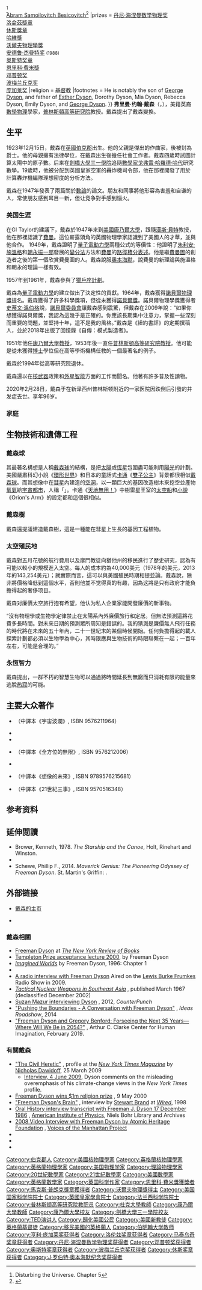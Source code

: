 {{Rough translation|time=2020-12-11T04:35:35+00:00}}
{{Infobox scientist
|name              = 弗里曼·戴森<br />Freeman Dyson
|image             = Freeman Dyson.jpg
|alt = 
|image_size        = 200px
|caption           = 2005年10月5日旧金山的[[Long_Now_Seminar|Long Now Seminar]]会议期间的弗里曼·戴森
|birth_name        = Freeman John Dyson
|birth_date        = {{Birth date |1923|12|15}}
|birth_place       = 英国[[伯克郡|伯克郡]]{{tsl|en|Crowthorne|克羅索恩}}
|death_date        = {{death date and age|2020|2|28|1923|12|15}}
|death_place       = 美國[[新澤西州|新澤西州]][[普林斯頓|普林斯頓]]
|nationality       = {{USA}}
|field             = [[物理|物理]]，[[数学|数学]]
|alma_mater        = [[剑桥大学|剑桥大学]]，[[康奈尔大学|康奈尔大学]]<ref>{{cite web|last=Dyson|first=Freeman|title=Alma Mater|url=http://www.webofstories.com/play/4360?o=MSLong_Now_Foundation#Seminars_About_Long-term_Thinking|publisher=[[Web_of_Stories|Web of Stories]]}}{{Dead link|date=2019年10月 |bot=InternetArchiveBot |fix-attempted=yes }}</ref>
|work_institutions = [[英國皇家空軍|英國皇家空軍]]<br>[[普林斯顿高等研究院|普林斯顿高等研究院]]<br>[[伯明翰大学|伯明翰大学]]<br>[[杜克大學|杜克大學]]<br>[[康奈尔大学|康奈尔大学]]
|doctoal_advisor   = <!--Dyson never received a doctorate http://www.webofstories.com/play/4403 -->
|academic_advisors = [[汉斯·贝特|汉斯·贝特]]
|doctoral_students = <!--please insert-->
|known_for         = [[戴森球|戴森球]]<br>[[戴森運算器|戴森運算器]]<br>[[戴森系列|戴森系列]]<br>[[施溫格-戴森方程式|施溫格-戴森方程式]]<br>[[Circular_ensemble|Circular ensemble]]<br>[[隨機矩陣|隨機矩陣]]<br>[[美國反核運動|美國反核運動]]<br>[[戴森猜測|戴森猜測]]<br>[[Dyson's_eternal_intelligence|Dyson's eternal intelligence]]<br>[[戴森數|戴森數]]<br>[[戴森樹|戴森樹]]<br>[[戴森變換|戴森變換]]<br>[[戴森布朗運動|戴森布朗運動]]<br>[[獵戶座計劃|獵戶座計劃]]<br>[[TRIGA反应堆|TRIGA反应堆]]
|influences = [[理查德·费曼|理查德·费曼]]<ref>{{Cite web |url=http://www.sns.ias.edu/dyson/ |title=FREEMAN DYSON {{!}} School of Natural Sciences |access-date=2014-12-05 |archive-url=https://web.archive.org/web/20200304060628/http://www.sns.ias.edu/dyson/ |archive-date=2020-03-04 |dead-url=yes }}</ref><ref>Disturbing the Universe. Chapter 5</ref><br/>[[Abram_Samoilovitch_Besicovitch|Abram Samoilovitch Besicovitch]]<ref>{{cite web|last=Dyson|first=Freeman|title=Influences|url=http://www.webofstories.com/play/4332?o=MS|access-date=2014-12-05|archive-date=2012-04-14|archive-url=https://web.archive.org/web/20120414221149/http://www.webofstories.com/play/4332?o=MS|dead-url=no}}</ref>
|prizes           = [[丹尼·海涅曼数学物理奖|丹尼·海涅曼数学物理奖]] {{small|(1965)}}<br>[[洛侖茲獎章|洛侖茲獎章]] {{small|(1966)}}<br>[[休斯獎章|休斯獎章]] {{small|(1968)}}<br>[[哈維獎|哈維獎]] {{small|(1977)}}<br>[[沃爾夫物理學獎|沃爾夫物理學獎]] {{small|(1981)}} <br>[[安德鲁·杰曼特奖|安德鲁·杰曼特奖]] <small>(1988)</small><br>[[奥斯特奖章|奥斯特奖章]] {{small|(1991)}}<br>[[恩里科·費米獎|恩里科·費米獎]] {{small|(1993)}}<br>[[邓普顿奖|邓普顿奖]] {{small|(2000)}}<br>[[波梅兰丘克奖|波梅兰丘克奖]] {{small|(2003)}}<br>[[庞加莱奖|庞加莱奖]] {{small|(2012)}}
|religion         = [[基督教|基督教]]
|footnotes        = He is notably the son of [[George_Dyson_(composer)|George Dyson]], and father of [[Esther_Dyson|Esther Dyson]], Dorothy Dyson, Mia Dyson, Rebecca Dyson, Emily Dyson, and [[George_Dyson_(science_historian)|George Dyson]].
}}
'''弗里曼·约翰·戴森'''（{{lang-en|'''Freeman John Dyson'''}}，{{bd|1923年|12月15日|2020年|2月28日|catIdx=Dyson}}），美籍英裔[[數學物理|數學物理]]學家，[[普林斯頓高等研究院|普林斯頓高等研究院]]教授。戴森提出了戴森變換。

== 生平 ==
1923年12月15日，戴森在[[英國|英國]][[伯克郡|伯克郡]]出生。他的父親是傑出的作曲家，後被封為爵士。他的母親擁有法律學位，在戴森出生後擔任社會工作者。戴森四歲時試圖計算太陽中的原子數。后来在[[劍橋大學|劍橋大學]][[三一學院|三一學院]]追隨[[數學家|數學家]][[戈弗雷·哈羅德·哈代|戈弗雷·哈羅德·哈代]]研究數學。19歲時，他被分配到英國皇家空軍的轟炸機司令部，他在那裡開發了用於計算轟炸機編隊理想密度的分析方法。

戴森在1947年發表了兩篇關於[[數論|數論]]的論文。朋友和同事將他形容為害羞和自谦的人，常使朋友感到耳目一新，但让竞争對手感到惱火。

===美国生涯===
在GI Taylor的建議下，戴森於1947年来到[[美國|美國]][[康乃爾大學|康乃爾大學]]，跟隨[[漢斯·貝特|漢斯·貝特]]教授，他在那裡認識了[[費曼|費曼]]。這位嶄露頭角的英國物理學家認識到了美國人的才華，並與他合作。
1949年，戴森證明了[[量子電動力學|量子電動力學]]兩種公式的等價性：他證明了[[朱利安·施溫格|朱利安·施溫格]]和[[朝永振一郎|朝永振一郎]]發展的[[變分法|變分法]]方法和[[費曼|費曼]]的[[路徑積分表述|路徑積分表述]]。他是繼[[費曼圖|費曼圖]]的創造者之後的第一個欣賞費曼圖的人。戴森說服[[奧本海默|奧本海默]]，說費曼的新理論與施溫格和朝永的理論一樣有效。

1957年到1961年，戴森參與了[[獵戶座計劃|獵戶座計劃]]。

戴森為[[量子電動力學|量子電動力學]]的建立做出了決定性的貢獻。1964年，戴森獲得[[諾貝爾物理獎|諾貝爾物理獎]]提名。戴森獲得了許多科學獎項，但從未獲得[[諾貝爾獎|諾貝爾獎]]。諾貝爾物理學獎獲得者[[史蒂文·溫伯格|史蒂文·溫伯格]]說，[[諾貝爾委員會|諾貝爾委員會]]讓戴森感到震驚，但戴森在2009年說：“如果你想獲得諾貝爾獎，我認為這幾乎是正確的。你應該長期集中注意力，掌握一些深刻而重要的問題，並堅持十年，這不是我的風格。”戴森是《紐約書評》的定期撰稿人，並於2018年出版了回憶錄《自傳：模式製造者》。

1951年他任[[康乃爾大學|康乃爾大學]][[教授|教授]]，1953年後一直任[[普林斯頓高等研究院|普林斯頓高等研究院]][[教授|教授]]。他可能是從未獲得[[博士|博士]]學位但在高等學術機構任教的一個最著名的例子。

戴森於1994年從高等研究院退休。

戴森還以在[[核武器|核武器]]政策和[[外星人|外星智能]]方面的工作而聞名。他著有許多普及性讀物。

2020年2月28日，戴森于在新泽西州普林斯顿附近的一家医院因跌倒后引發的并发症去世。享年96岁{{sfn|Johnson|2020}}{{sfn|Brumfiel|2020}}{{sfn|Stone|2020}}。

=== 家庭 ===

== 生物技術和遺傳工程 ==
=== 戴森球 ===
其最著名構想是人稱[[戴森球|戴森球]]的結構，是把[[太陽|太陽]]或[[恆星|恆星]]包圍盡可能利用[[陽光|陽光]]的計劃。美國嚴肅科幻小說《[[環形世界|環形世界]]》和日本的童話式[[卡通|卡通]]《[[雙子公主|雙子公主]]》背景都很相似[[戴森球|戴森球]]。而其想像中在[[彗星|彗星]]內建造的[[空洞|空洞]]，以一顆巨大的基因改造樹木來挖空並產物[[氧氣|氧氣]]給[[宇宙都市|宇宙都市]]，人稱「{{le|戴森樹|Dyson tree}}」。卡通《[[天地無用！|天地無用！]]》中樹雷星王室的[[太空船|太空船]]和[[小說|小說]]《Orion's Arm》的設定都和這個很相似。

=== 戴森樹 ===
戴森還提議建造戴森樹，這是一種能在彗星上生長的基因工程植物。

=== 太空殖民地 ===
戴森對五月花號的航行費用以及摩門教徒向猶他州的移民進行了歷史研究，認為有可能以較小的規模進入太空。每人的成本約為40,000美元（1978年的美元，2013年的143,254美元）；就實際而言，這可以與美國殖民時期相提並論。戴森說，除非將價格降低到這個水平，否則他並不觉得真的有趣，因為这將是只有政府才能負擔得起的奢侈项目。

戴森对廉價太空旅行抱有希望，他认为私人企業家能開發廉價的新事物。

“沒有物理學或生物學定律禁止在太陽系內外廉價旅行和定居。但無法預測這將花費多長時間。對未來日期的預測眾所周知是錯誤的。我的猜測是廉價無人飛行任務的時代將在未來的五十年內，二十一世紀末的某個時候開始。任何負擔得起的載人探索計劃都必須以生物學為中心，其時限應與生物技術的時限聯繫在一起；一百年左右，可能是合理的。”

=== 永恆智力 ===
戴森提出，一群不朽的智慧生物可以通過將時間延長到無窮而只消耗有限的能量來逃脫[[热寂|热寂]]的可能。

==主要大众著作==
*{{lang|en|''Disturbing the Universe''}}（中譯本《宇宙波瀾》, ISBN 9576211964）
*{{lang|en|''Weapons and Hope''}}
*{{lang|en|''Origins of Life''}}
*{{lang|en|''Infinite in All Directions''}}（中譯本《全方位的無限》, ISBN 9576212006）
*{{lang|en|''From Eros to Gaia''}}
*{{lang|en|''Imagined Worlds''}}（中譯本《想像的未來》, ISBN 9789576215681）
*{{lang|en|''The Sun, the Genome and the Internet''}}（中譯本《21世紀三事》, ISBN 9570516348）

==参考资料==
{{Reflist}}

==延伸閲讀==
{{refbegin}}
* Brower, Kenneth, 1978.  ''The Starship and the Canoe'', Holt, Rinehart and Winston.
* {{cite book |last=Schweber |first=Silvan S. |authorlink=Silvan S. Schweber |title=QED and the Men Who Made It: Dyson, Feynman, Schwinger, and Tomonaga |publisher=Princeton University Press |year=1994 |isbn=978-0-691-03327-3 |url=https://books.google.com/books?id=61n5dE7FJQgC |ref=harv |access-date=2020-01-30 |archive-date=2016-07-23 |archive-url=https://web.archive.org/web/20160723012126/https://books.google.com/books?id=61n5dE7FJQgC |dead-url=no }}
* Schewe, Phillip F., 2014. ''Maverick Genius: The Pioneering Odyssey of Freeman Dyson''. St. Martin's Griffin:  {{ISBN|978-1250042569}}.
{{refend}}

==外部链接==
{{wikiquote}}
{{Commons category}}
*{{En}}[https://web.archive.org/web/20200304060628/http://www.sns.ias.edu/dyson/ 戴森的主页]
* {{imdb name|246032}}

===戴森相關===
* [http://www.nybooks.com/contributors/freeman-dyson/ Freeman Dyson] {{Wayback|url=http://www.nybooks.com/contributors/freeman-dyson/ |date=20220211232610 }} at ''[[The_New_York_Review_of_Books|The New York Review of Books]]''
* [https://web.archive.org/web/20060925044306/http://www.edge.org/documents/archive/edge68.html Templeton Prize acceptance lecture 2000], by Freeman Dyson
* [https://www.washingtonpost.com/wp-srv/style/longterm/books/chap1/imaginedworlds.htm ''Imagined Worlds''] {{Wayback|url=https://www.washingtonpost.com/wp-srv/style/longterm/books/chap1/imaginedworlds.htm |date=20220129003842 }} by Freeman Dyson, 1996: Chapter 1
* {{YouTube|JTSxubKfTBU|Video Interview of Freeman Dyson discussing Bogus Climate Models}}
* [http://lewisfrumkes.com/radioshow/freeman-dyson-interview A radio interview with Freeman Dyson] {{Wayback|url=http://lewisfrumkes.com/radioshow/freeman-dyson-interview |date=20200807012445 }} Aired on the [[Lewis_Burke_Frumkes|Lewis Burke Frumkes]] Radio Show in 2009.
* [http://nautilus.org/wp-content/uploads/2012/09/tactical_nukes_vietnam.pdf ''Tactical Nuclear Weapons in Southeast Asia''] {{Wayback|url=http://nautilus.org/wp-content/uploads/2012/09/tactical_nukes_vietnam.pdf |date=20210514203424 }}, published March 1967 (declassified December 2002)
* [http://www.counterpunch.org/2012/06/27/an-interview-with-freeman-dyson-on-the-origins-of-life-on-earth/ Suzan Mazur interviewing Dyson] {{Wayback|url=http://www.counterpunch.org/2012/06/27/an-interview-with-freeman-dyson-on-the-origins-of-life-on-earth/ |date=20220113094829 }}, 2012, ''CounterPunch''
* [http://www.ideasroadshow.com/issues/freeman-dyson-2014-06-11 "Pushing the Boundaries - A Conversation with Freeman Dyson"] {{Wayback|url=http://www.ideasroadshow.com/issues/freeman-dyson-2014-06-11 |date=20160817003438 }}, ''Ideas Roadshow'', 2014
* [https://www.youtube.com/watch?v=riPDQ3VJBCI "Freeman Dyson and Gregory Benford: Forseeing the Next 35 Years—Where Will We Be in 2054?"] {{Wayback|url=https://www.youtube.com/watch?v=riPDQ3VJBCI |date=20220217163033 }}, Arthur C. Clarke Center for Human Imagination, February 2019.

===有關戴森===
* [https://www.nytimes.com/2009/03/29/magazine/29Dyson-t.html?sq=Freeman "The Civil Heretic"] {{Wayback|url=https://www.nytimes.com/2009/03/29/magazine/29Dyson-t.html?sq=Freeman |date=20210703050229 }}, profile at the ''[[New_York_Times_Magazine|New York Times Magazine]]'' by [[Nicholas_Dawidoff|Nicholas Dawidoff]], 25 March 2009
** [https://web.archive.org/web/20090608114821/http://www.e360.yale.edu/content/feature.msp?id=2151 Interview, 4 June 2009], Dyson comments on the misleading overemphasis of his climate-change views in the ''New York Times'' profile.
* [http://news.bbc.co.uk/1/hi/sci/tech/740688.stm Freeman Dyson wins $1m religion prize] {{Wayback|url=http://news.bbc.co.uk/1/hi/sci/tech/740688.stm |date=20211219065336 }}, 9 May 2000
* [https://www.wired.com/wired/archive/6.02/dyson.html "Freeman Dyson's Brain"] {{Wayback|url=https://www.wired.com/wired/archive/6.02/dyson.html |date=20140307004451 }}, interview by [[Stewart_Brand|Stewart Brand]] at ''[[Wired_(magazine)|Wired]]'', 1998
* [http://www.aip.org/history/ohilist/4585.html Oral History interview transcript with Freeman J. Dyson 17 December 1986] {{Wayback|url=http://www.aip.org/history/ohilist/4585.html |date=20141106104819 }}, [[American_Institute_of_Physics|American Institute of Physics]], Niels Bohr Library and Archives
* [http://manhattanprojectvoices.org/oral-histories/freeman-dysons-interview 2008 Video Interview with Freeman Dyson by Atomic Heritage Foundation] {{Wayback|url=http://manhattanprojectvoices.org/oral-histories/freeman-dysons-interview |date=20220221045326 }}, [[Voices_of_the_Manhattan_Project|Voices of the Manhattan Project]]
* {{cite web |last=Roberts |first=Russ |title=Dyson on Heresy, Climate Change, and Science |url=http://www.econtalk.org/archives/_featuring/freeman_dyson/ |website=[[EconTalk|EconTalk]] |publisher=[[Library_of_Economics_and_Liberty|Library of Economics and Liberty]] |authorlink=Russ Roberts |date=7 March 2011 |access-date=2020-01-30 |archive-date=2017-03-30 |archive-url=https://web.archive.org/web/20170330170432/http://www.econtalk.org/archives/_featuring/freeman_dyson/ |dead-url=no }}
* {{cite web | url=https://www.52-insights.com/freeman-dyson-i-kept-quiet-for-30-years-so-maybe-its-time-to-speak-interview-science/ | title=Freeman Dyson: "I kept quiet for thirty years, maybe it's time to speak." | work=52 Insights | date=June 15, 2018 | accessdate=November 25, 2019 | archive-date=2021-05-13 | archive-url=https://web.archive.org/web/20210513052328/https://www.52-insights.com/freeman-dyson-i-kept-quiet-for-30-years-so-maybe-its-time-to-speak-interview-science/ | dead-url=no }}
* {{TED speaker|freeman_dyson}}

{{量子场论}}
{{沃尔夫物理奖}}
{{邓普顿奖获得者}}
{{休斯奖章获得者}}
{{奥斯特奖章获得者}}
{{洛伦兹奖章获得者}}
{{马泰乌奇奖章获得者}}
{{波梅兰丘克奖获得者}}
{{亨利·庞加莱奖获得者}}
{{恩里科·費米奖获得者}}
{{马克斯·普朗克奖章获得者}}
{{丹尼·海涅曼数学物理奖获得者}}
{{J·罗伯特·奥本海默纪念奖获得者}}
{{刘易斯·托马斯奖}}
{{Authority control}}

{{DEFAULTSORT:Dyson, Freeman}}
[[Category:伯克郡人|Category:伯克郡人]]
[[Category:美國核物理學家|Category:美國核物理學家]]
[[Category:英格蘭核物理學家|Category:英格蘭核物理學家]]
[[Category:英格蘭物理學家|Category:英格蘭物理學家]]
[[Category:美国物理学家|Category:美国物理学家]]
[[Category:理論物理學家|Category:理論物理學家]]
[[Category:20世紀數學家|Category:20世紀數學家]]
[[Category:21世紀數學家|Category:21世紀數學家]]
[[Category:美國數學家|Category:美國數學家]]
[[Category:英格蘭數學家|Category:英格蘭數學家]]
[[Category:英国科学作家|Category:英国科学作家]]
[[Category:恩里科·費米獎獲獎者|Category:恩里科·費米獎獲獎者]]
[[Category:馬克斯·普朗克獎章獲得者|Category:馬克斯·普朗克獎章獲得者]]
[[Category:沃爾夫物理獎得主|Category:沃爾夫物理獎得主]]
[[Category:美国国家科学院院士|Category:美国国家科学院院士]]
[[Category:英國皇家學會院士|Category:英國皇家學會院士]]
[[Category:法兰西科学院院士|Category:法兰西科学院院士]]
[[Category:普林斯顿高等研究院教职员|Category:普林斯顿高等研究院教职员]]
[[Category:杜克大學教師|Category:杜克大學教師]]
[[Category:康乃爾大學教師|Category:康乃爾大學教師]]
[[Category:康乃爾大學校友|Category:康乃爾大學校友]]
[[Category:劍橋大學三一學院校友|Category:劍橋大學三一學院校友]]
[[Category:TED演讲人|Category:TED演讲人]]
[[Category:歸化美國公民|Category:歸化美國公民]]
[[Category:美國新教徒|Category:美國新教徒]]
[[Category:英格蘭基督徒|Category:英格蘭基督徒]]
[[Category:移民美國的英格蘭人|Category:移民美國的英格蘭人]]
[[Category:伯明翰大学教师|Category:伯明翰大学教师]]
[[Category:亨利·庞加莱奖获得者|Category:亨利·庞加莱奖获得者]]
[[Category:洛伦兹奖章获得者|Category:洛伦兹奖章获得者]]
[[Category:马泰乌奇奖章获得者|Category:马泰乌奇奖章获得者]]
[[Category:丹尼·海涅曼数学物理奖获得者|Category:丹尼·海涅曼数学物理奖获得者]]
[[Category:邓普顿奖获得者|Category:邓普顿奖获得者]]
[[Category:奥斯特奖章获得者|Category:奥斯特奖章获得者]]
[[Category:波梅兰丘克奖获得者|Category:波梅兰丘克奖获得者]]
[[Category:休斯奖章获得者|Category:休斯奖章获得者]]
[[Category:J·罗伯特·奥本海默纪念奖获得者|Category:J·罗伯特·奥本海默纪念奖获得者]]